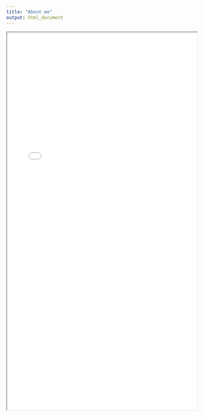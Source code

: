 ```yaml
---
title: "About me"
output: html_document
---
```



<iframe src="Documents/resume_2.pdf" width="100%" height="1000px">
